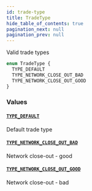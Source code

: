 ```yaml
---
id: trade-type
title: TradeType
hide_table_of_contents: true
pagination_next: null
pagination_prev: null
---
```



Valid trade types

```graphql
enum TradeType {
  TYPE_DEFAULT
  TYPE_NETWORK_CLOSE_OUT_BAD
  TYPE_NETWORK_CLOSE_OUT_GOOD
}
```


### Values

#### [`TYPE_DEFAULT`](#)

Default trade type


#### [`TYPE_NETWORK_CLOSE_OUT_BAD`](#)

Network close-out - good


#### [`TYPE_NETWORK_CLOSE_OUT_GOOD`](#)

Network close-out - bad




